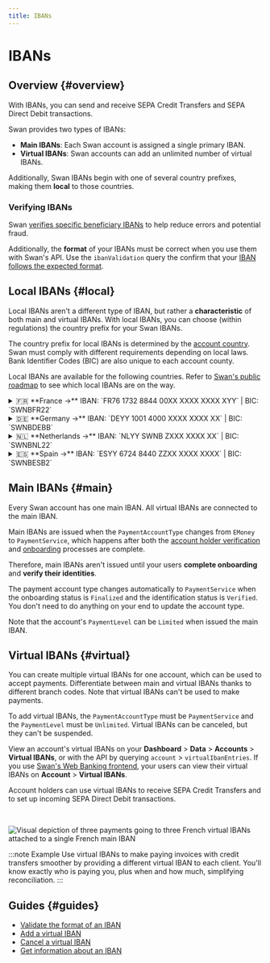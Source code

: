 ```yaml
---
title: IBANs
---
```


# IBANs

## Overview {#overview}


<IbanDefinition />

With IBANs, you can send and receive SEPA Credit Transfers and SEPA Direct Debit transactions.

Swan provides two types of IBANs:

- **Main IBANs**: Each Swan account is assigned a single primary IBAN.
- **Virtual IBANs**: Swan accounts can add an unlimited number of virtual IBANs.

Additionally, Swan IBANs begin with one of several country prefixes, making them **local** to those countries.

### Verifying IBANs

Swan [verifies specific beneficiary IBANs](../../payments/credit-transfers/sepa/index.mdx#beneficiary-verification) to help reduce errors and potential fraud.

Additionally, the **format** of your IBANs must be correct when you use them with Swan's API.
Use the `ibanValidation` query the confirm that your [IBAN follows the expected format](./guide-validate.mdx).

## Local IBANs {#local}

Local IBANs aren't a different type of IBAN, but rather a **characteristic** of both main and virtual IBANs.
With local IBANs, you can choose (within regulations) the country prefix for your Swan IBANs.

The country prefix for local IBANs is determined by the [account country](../index.mdx#account-country).
Swan must comply with different requirements depending on local laws.
Bank Identifier Codes (BIC) are also unique to each account county.

Local IBANs are available for the following countries.
Refer to [Swan's public roadmap](https://swanio.notion.site/Swan-Public-Roadmap-385e4b2e91b3409786a6c8e885654a22) to see which local IBANs are on the way.

<details>
  <summary>🇫🇷 **France →** IBAN: `FR76 1732 8844 00XX XXXX XXXX XYY` | BIC: `SWNBFR22`</summary>
  <div>
French IBANs consist of 34 letters and numbers.<br />
Each set of characters represents a different account detail.

| Character set | Explanation |
| ---: | :--- |
| **FR** | France's country code |
| **76** | Check digits |
| **17328** | Swan's French bank code |
| **84400** | Swan's French branch code for main IBANs (virtual IBANs: **89900**) |
| **XXXX XXXX X** | 11-digit account number (not applicable for virtual IBANs) |
| **YY** | Two-digit RIB key<br />RIB, or *relevé d'identité bancaire*, are [Swan's bank details PDF](../index.mdx#bank-details) |
| **SWNBFR22** | Swan's French Bank Identifier Code (BIC) |
  </div>
</details>

<details>
  <summary>🇩🇪 **Germany →** IBAN: `DEYY 1001 4000 XXXX XXXX XX` | BIC: `SWNBDEBB`</summary>
  <div>
German IBANs consist of 22 letters and numbers.<br />
Each set of characters represents a different account detail.

| Character set | Explanation |
| ---: | :--- |
| **DE** | Germany's country code |
| **YY** | IBAN check digits |
| **1001 4000** | Swan's German bank code for main IBANs (virtual IBANs: **1001 4001**) |
| **XXXX XXXX XX** | 10-digit account number (not applicable for virtual IBANs) |
| **SWNBDEBB** | Swan's German Bank Identifier Code (BIC) |
  </div>
</details>

<details>
  <summary>🇳🇱 **Netherlands →** IBAN: `NLYY SWNB ZXXX XXXX XX` | BIC: `SWNBNL22`</summary>
  <div>
Dutch IBANs consist of 18 letters and numbers.<br />
Each set of characters represents a different account detail.

| Character set | Explanation |
| ---: | :--- |
| **NL** | Netherland's country code |
| **YY** | IBAN check digits |
| **SWNB** | Swan's bank code |
| **Z** | IBAN type (1-4: main IBAN; 5-9: virtual IBAN) |
| **XXX XXXX XX** | 10-digit account number (not applicable for virtual IBANs) |
| **SWNBNL22** | Swan's Dutch Bank Identifier Code (BIC) |
  </div>
</details>

<details>
  <summary>🇪🇸 **Spain →** IBAN: `ESYY 6724 8440 ZZXX XXXX XXXX` | BIC: `SWNBESB2`</summary>
  <div>
Dutch IBANs consist of 24 letters and numbers.<br />
Each set of characters represents a different account detail.

| Character set | Explanation |
| ---: | :--- |
| **ES** | Spain's country code |
| **YY** | IBAN check digits |
| **6724** | Swan's Spanish bank code |
| **8440** | Swan's Spanish branch code for main IBANs (virtual IBANs: **8990**) |
| **ZZ** | Bank check digits |
| **XX XXXX XXXX** | 10-digit account number (not applicable for virtual IBANs) |
| **SWNBESB2** | Swan's Spanish Bank Identifier Code (BIC) |
  </div>
</details>

## Main IBANs {#main}

Every Swan account has one main IBAN.
All virtual IBANs are connected to the main IBAN.

Main IBANs are issued when the `PaymentAccountType` changes from `EMoney` to `PaymentService`, which happens after both the [account holder verification](../../onboarding/account-holders/index.mdx#verification-process) and [onboarding](../../onboarding/index.mdx) processes are complete.

Therefore, main IBANs aren't issued until your users **complete onboarding** and **verify their identities**.

The payment account type changes automatically to `PaymentService` when the onboarding status is `Finalized` and the identification status is `Verified`.
You don't need to do anything on your end to update the account type.

Note that the account's `PaymentLevel` can be `Limited` when issued the main IBAN.

## Virtual IBANs {#virtual}

You can create multiple virtual IBANs for one account, which can be used to accept payments.
Differentiate between main and virtual IBANs thanks to different branch codes.
Note that virtual IBANs can't be used to make payments.

To add virtual IBANs, the `PaymentAccountType` must be `PaymentService` and the `PaymentLevel` must be `Unlimited`.
Virtual IBANs can be canceled, but they can't be suspended.


View an account's virtual IBANs on your **Dashboard** > **Data** > **Accounts** > **Virtual IBANs**, or with the API by querying `account` > `virtualIbanEntries`.
If you use [Swan's Web Banking frontend](https://swan-io.github.io/swan-partner-frontend/specs/banking/account#virtual-ibans), your users can view their virtual IBANs on **Account** > **Virtual IBANs**.

Account holders can use virtual IBANs to receive SEPA Credit Transfers and to set up incoming SEPA Direct Debit transactions.

<br />

![Visual depiction of three payments going to three French virtual IBANs attached to a single French main IBAN](../../../images/topics/accounts/virtual-ibans.png)

:::note Example
Use virtual IBANs to make paying invoices with credit transfers smoother by providing a different virtual IBAN to each client. You'll know exactly who is paying you, plus when and how much, simplifying reconciliation.
:::

## Guides {#guides}

- [Validate the format of an IBAN](./guide-validate.mdx)
- [Add a virtual IBAN](./guide-add-virtual.mdx)
- [Cancel a virtual IBAN](./guide-cancel-virtual.mdx)
- [Get information about an IBAN](./guide-get-info.mdx)